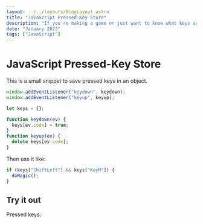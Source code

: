 ```yaml
---
layout: ../../layouts/BlogLayout.astro
title: "JavaScript Pressed-Key Store"
description: "If you're making a game or just want to know what keys are pressed, this is a useful way to do it in JavaScript"
date: "January 2023"
tags: ["JavaScript"]
---
```



# JavaScript Pressed-Key Store

This is a small snippet to save pressed keys in an object.

```js
window.addEventListener("keydown", keydown);
window.addEventListener("keyup", keyup);

let keys = {};

function keydown(ev) {
  keys[ev.code] = true;
}
function keyup(ev) {
  delete keys[ev.code];
}
```

Then use it like:

```js
if (keys["ShiftLeft"] && keys["KeyM"]) {
  doMagic();
}
```

## Try it out

Pressed keys:

<Keymap1 />
